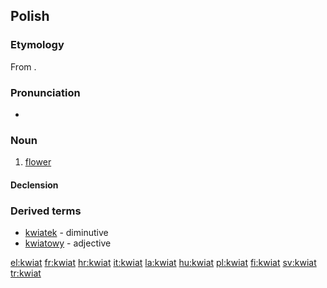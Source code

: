 ==Polish==

===Etymology===
From {{proto|Slavic|květъ|lang=pl}}.

===Pronunciation===
* {{IPA|[kfʲat]}}

===Noun===
{{infl|pl|noun|g=m}}

# [[flower]]

====Declension====
{{pl-decl-noun
|kwiat|kwiaty
|kwiatu|kwiatów
|kwiatowi/kwiatu|kwiatom
|kwiat|kwiaty
|kwiatem|kwiatami
|kwiecie|kwiatach
|kwiecie|kwiaty
}}

===Derived terms===
*[[kwiatek]] - diminutive
*[[kwiatowy]] - adjective

[[el:kwiat]]
[[fr:kwiat]]
[[hr:kwiat]]
[[it:kwiat]]
[[la:kwiat]]
[[hu:kwiat]]
[[pl:kwiat]]
[[fi:kwiat]]
[[sv:kwiat]]
[[tr:kwiat]]